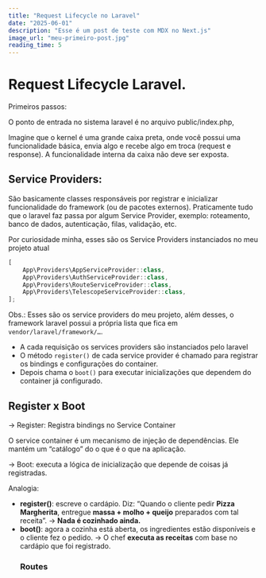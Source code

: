 ```yaml
---
title: "Request Lifecycle no Laravel"
date: "2025-06-01"
description: "Esse é um post de teste com MDX no Next.js"
image_url: "meu-primeiro-post.jpg"
reading_time: 5
---
```


# Request Lifecycle Laravel.

Primeiros passos:

O ponto de entrada no sistema laravel é no arquivo public/index.php,

Imagine que o kernel é uma grande caixa preta, onde você possui uma funcionalidade básica, envia algo e recebe algo em troca (request e response). A funcionalidade interna da caixa não deve ser exposta.

## Service Providers:

São basicamente classes responsáveis por registrar e inicializar funcionalidade do framework (ou de pacotes externos). Praticamente tudo que o laravel faz passa por algum Service Provider, exemplo: roteamento, banco de dados, autenticação, filas, validação, etc.

Por curiosidade minha, esses são os Service Providers instanciados no meu projeto atual

```jsx
[
	App\Providers\AppServiceProvider::class,
	App\Providers\AuthServiceProvider::class,
	App\Providers\RouteServiceProvider::class,
	App\Providers\TelescopeServiceProvider::class,
];
```

Obs.: Esses são os service providers do meu projeto, além desses, o framework laravel possui a própria lista que fica em `vendor/laravel/framework/…`.

- A cada requisição os services providers são instanciados pelo laravel
- O método `register()` de cada service provider é chamado para registrar os bindings e configurações do container.
- Depois chama o `boot()` para executar inicializações que dependem do container já configurado.

## Register x Boot

→ Register: Registra bindings no Service Container

O service container é um mecanismo de injeção de dependências. Ele mantém um “catálogo” do o que é o que na aplicação.

→ Boot: executa a lógica de inicialização que depende de coisas já registradas.

Analogia:

- **register()**: escreve o cardápio. Diz: “Quando o cliente pedir **Pizza Margherita**, entregue **massa + molho + queijo** preparados com tal receita”.
  → **Nada é cozinhado ainda.**
- **boot()**: agora a cozinha está aberta, os ingredientes estão disponíveis e o cliente fez o pedido.
  → O chef **executa as receitas** com base no cardápio que foi registrado.
  ### Routes

